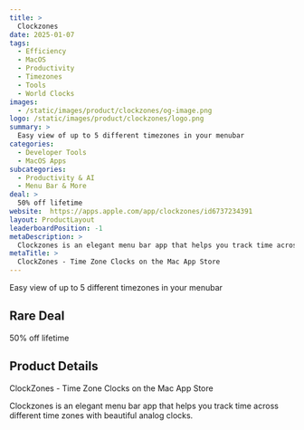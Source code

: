 ```yaml
---
title: >
  Clockzones
date: 2025-01-07
tags:
  - Efficiency
  - MacOS
  - Productivity
  - Timezones
  - Tools
  - World Clocks
images:
  - /static/images/product/clockzones/og-image.png
logo: /static/images/product/clockzones/logo.png
summary: >
  Easy view of up to 5 different timezones in your menubar
categories:
  - Developer Tools
  - MacOS Apps
subcategories:
  - Productivity & AI
  - Menu Bar & More
deal: >
  50% off lifetime
website:  https://apps.apple.com/app/clockzones/id6737234391
layout: ProductLayout
leaderboardPosition: -1
metaDescription: >
  Clockzones is an elegant menu bar app that helps you track time across different time zones with beautiful analog clocks.
metaTitle: >
  ‎ClockZones - Time Zone Clocks on the Mac App Store
---
```

Easy view of up to 5 different timezones in your menubar

## Rare Deal

50% off lifetime

## Product Details

‎ClockZones - Time Zone Clocks on the Mac App Store

Clockzones is an elegant menu bar app that helps you track time across different time zones with beautiful analog clocks.
